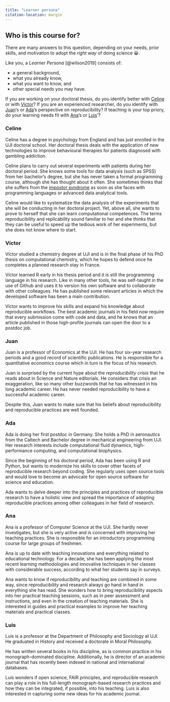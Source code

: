 ```yaml
---
title: "Learner persona"
citation-location: margin
---
```


## Who is this course for?

There are many answers to this question, depending on your needs, prior skills, and motivation to adopt the *right way* of doing science 😀.

Like you, a *Learner Persona* [@wilson2019] consists of:

-   a general background,
-   what you already know,
-   what you want to know, and
-   other special needs you may have.

If you are working on your doctoral thesis, do you identify better with [Celine](#celine) or with [Víctor](#victor)? If you are an experienced researcher, do you identify with [Juan](#juan)'s or [Ada](#ada)'s perspective on reproducibility? If teaching is your top priory, do your learning needs fit with [Ana](#ana)'s or [Luis](#luis)'?

### Celine {#celine}

Celine has a degree in psychology from England and has just enrolled in the UJI doctoral school. Her doctoral thesis deals with the application of new technologies to improve behavioural therapies for patients diagnosed with gambling addiction.

Celine plans to carry out several experiments with patients during her doctoral period. She knows some tools for data analysis (such as SPSS) from her bachelor's degree, but she has never taken a formal programming course, although she has thought about it often. She sometimes thinks that she suffers from the [impostor syndrome](https://en.wikipedia.org/wiki/Impostor_syndrome) as soon as she faces with programming languages or advanced data analytical tools.

Celine would like to systematize the data analysis of the experiments that she will be conducting in her doctoral project. Yet, above all, she wants to prove to herself that she can learn computational competences. The terms reproducibility and replicability sound familiar to her and she thinks that they can be useful to speed up the tedious work of her experiments, but she does not know where to start.

### Víctor {#victor}

Víctor studied a chemistry degree at UJI and is in the final phase of his PhD thesis on computational chemistry, which he hopes to defend once he completes a planned research stay in France.

Víctor learned R early in his thesis period and it is still the programming language in his research. Like in many other tools, he was self-taught in the use of Github and uses it to version his own software and to collaborate with other colleagues. He has published some relevant articles in which the developed software has been a main contribution.

Víctor wants to improve his skills and expand his knowledge about reproducible workflows. The best academic journals in his field now require that every submission come with code and data, and he knows that an article published in those high-profile journals can open the door to a postdoc job.

### Juan {#juan}

Juan is a professor of Economics at the UJI. He has four six-year research periods and a good record of scientific publications. He is responsible for a quantitative economics course which in turn is the focus of his research.

Juan is surprised by the current hype about the *reproducibility crisis* that he reads about in Science and Nature editorials. He considers that crisis an exaggeration, like so many other buzzwords that he has witnessed in his long academic career. He has never needed reproducibility to have a successful academic career.

Despite this, Juan wants to make sure that his beliefs about reproducibility and reproducible practices are well founded.

### Ada {#ada}

Ada is doing her first postdoc in Germany. She holds a PhD in aeronautics from the Caltech and Bachelor degree in mechanical engineering from UJI. Her research interests include computational fluid dynamics, high-performance computing, and computational biophysics. 

Since the beginning of his doctoral period, Ada has been using R and Python, but wants to modernize his skills to cover other facets of reproducible research beyond coding. She regularly uses open source tools and would love to become an advocate for open source software for science and education. 

Ada wants to delve deeper into the principles and practices of reproducible research to have a holistic view and spread the importance of adopting reproducible practices among other colleagues in her field of research.


### Ana {#ana}

Ana is a professor of Computer Science at the UJI. She hardly never investigates, but she is very active and is concerned with improving her teaching practices. She is responsible for an introductory programming course for large groups of freshmen.

Ana is up to date with teaching innovations and everything related to educational technology. For a decade, she has been applying the most recent learning methodologies and innovative techniques in her classes with considerable success, according to what her students say in surveys.

Ana wants to know if reproducibility and teaching are combined in some way, since reproducibility and research always go hand in hand in everything she has read. She wonders how to bring reproducibility aspects into her practical teaching sessions, such as in peer assessment and instructions, and even in the creation of teaching materials. She is interested in guides and practical examples to improve her teaching materials and practical classes.

### Luis {#luis}

Luis is a professor at the Department of Philosophy and Sociology at UJI. He graduated in History and received a doctorate in Moral Philosophy.

He has written several books in his discipline, as is common practice in his monograph-dominated discipline. Additionally, he is director of an academic journal that has recently been indexed in national and international databases.

Luis wonders if open science, FAIR principles, and reproducible research can play a role in his full-length monograph-based research practices and how they can be integrated, if possible, into his teaching. Luis is also interested in capturing some new ideas for his academic journal.